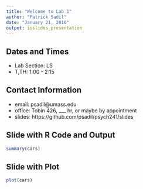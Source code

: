 ```yaml
---
title: "Welcome to Lab 1"
author: "Patrick Sadil"
date: "January 21, 2016"
output: ioslides_presentation
---
```


## Dates and Times

- Lab Section: LS
- T,TH: 1:00 - 2:15

## Contact Information

- email: psadil@umass.edu
- office: Tobin 426, ___ hr, or maybe by appointment
- slides: https://github.com/psadil/psych241/slides

## Slide with R Code and Output

```r
summary(cars)
```

## Slide with Plot

```r
plot(cars)
```

